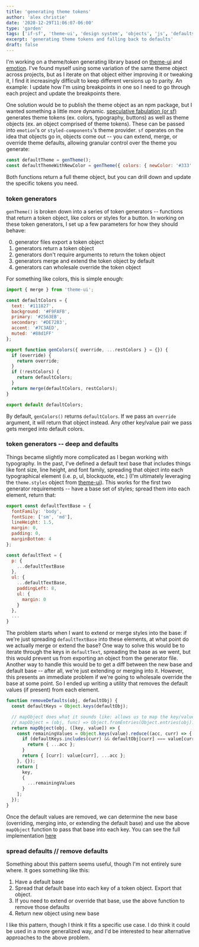 ```yaml
---
title: 'generating theme tokens'
author: 'alex christie'
date: '2020-12-29T11:06:07-06:00'
type: 'garden'
tags: ['if-sf', 'theme-ui', 'design system', 'objects', 'js', 'defaults']
excerpt: 'generating theme tokens and falling back to defaults'
draft: false
---
```


I'm working on a theme/token generating library based on [theme-ui](https://theme-ui.com/) and [emotion](https://emotion.sh/docs/introduction). I've found myself using some variation of the same theme object across projects, but as I iterate on that object either improving it or tweaking it, I find it increasingly difficult to keep different versions up to parity. An example: I update how I'm using breakpoints in one so I need to go through each project and update the breakpoints there.

One solution would be to publish the theme object as an npm package, but I wanted something a little more dynamic. [speculative fabulation (or sf)](https://github.com/inadeqtfuturs/if-sf) generates theme tokens (ex. colors, typography, buttons) as well as theme objects (ex. an object comprised of theme tokens). These can be passed into `emotion`'s or `styled-components`'s theme provider. `sf` operates on the idea that objects go in, objects come out -- you can extend, merge, or override theme defaults, allowing granular control over the theme you generate:

``` js
const defaultTheme = genTheme();
const defaultThemeWithNewColor = genTheme({ colors: { newColor: '#333' } });
```

Both functions return a full theme object, but you can drill down and update the specific tokens you need.

### token generators

`genTheme()` is broken down into a series of token generators -- functions that return a token object, like colors or styles for a button. In working on these token generators, I set up a few parameters for how they should behave:

0. generator files export a token object
1. generators return a token object
2. generators don't require arguments to return the token object
3. generators merge and extend the token object by default
4. generators can wholesale override the token object

For something like colors, this is simple enough:

``` js
import { merge } from 'theme-ui';

const defaultColors = {
  text: '#111827',
  background: '#F9FAFB',
  primary: '#2563EB',
  secondary: '#DE7283',
  accent: '#7C3AED',
  muted: '#88d1FF'
};

export function genColors({ override, ...restColors } = {}) {
  if (override) {
    return override;
  }
  if (!restColors) {
    return defaultColors;
  }
  return merge(defaultColors, restColors);
}

export default defaultColors;
```

By default, `genColors()` returns `defaultColors`. If we pass an `override` argument, it will return that object instead. Any other key/value pair we pass gets merged into default colors.

### token generators -- deep and defaults

Things became slightly more complicated as I began working with typography. In the past, I've defined a default text base that includes things like font size, line height, and font family, spreading that object into each typographical element (i.e. p, ul, blockquote, etc.) (I'm ultimately leveraging the `theme.styles` object from [theme-ui](https://theme-ui.com/styling-mdx)). This works for the first two generator requirements -- have a base set of styles; spread them into each element, return that:

``` js
export const defaultTextBase = {
  fontFamily: 'body',
  fontSize: ['sm', 'md'],
  lineHeight: 1.5,
  margin: 0,
  padding: 0,
  marginBottom: 4
};

const defaultText = {
  p: {
    ...defaultTextBase
  },
  ul: {
    ...defaultTextBase,
    paddingLeft: 8,
    ul: {
      margin: 0
    }
  },
  ...
}
```

The problem starts when I want to extend or merge styles into the base: if we're just spreading `defaultTextBase` into these elements, at what point do we actually merge or extend the base? One way to solve this would be to iterate through the keys in `defaultText`, spreading the base as we went, but this would prevent us from exporting an object from the generator file. Another way to handle this would be to get a diff between the new base and default base -- after all, we're just extending or merging into it. However, this presents an immediate problem if we're going to wholesale override the base at some point. So I ended up writing a utility that removes the default values (if present) from each element.

``` js
function removeDefaults(obj, defaultObj) {
  const defaultKeys = Object.keys(defaultObj);

  // mapObject does what it sounds like: allows us to map the key/value pairs in an object
  // mapObject = (obj, func) => Object.fromEntries(Object.entries(obj).map(func));
  return mapObject(obj, ([key, value]) => {
    const remainingValues = Object.keys(value).reduce((acc, curr) => {
      if (defaultKeys.includes(curr) && defaultObj[curr] === value[curr]) {
        return { ...acc };
      }
      return { [curr]: value[curr], ...acc };
    }, {});
    return [
      key,
      {
        ...remainingValues
      }
    ];
  });
}
```

Once the default values are removed, we can determine the new base (overriding, merging into, or extending the default base) and use the above `mapObject` function to pass that base into each key. You can see the full implementation [here](https://github.com/inadeqtfuturs/if-sf/blob/main/src/theme/tokens/text/index.js)

### spread defaults // remove defaults

Something about this pattern seems useful, though I'm not entirely sure where. It goes something like this:

1. Have a default base
2. Spread that default base into each key of a token object. Export that object.
3. If you need to extend or override that base, use the above function to remove those defaults
4. Return new object using new base

I like this pattern, though I think it fits a specific use case. I do think it could be used in a more generalized way, and I'd be interested to hear alternative approaches to the above problem.
